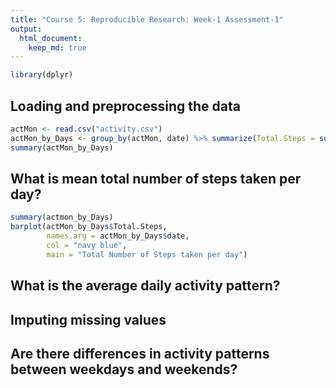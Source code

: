 ```yaml
---
title: "Course 5: Reproducible Research: Week-1 Assessment-1"
output: 
  html_document:
    keep_md: true
---
```


```r
library(dplyr)
```

## Loading and preprocessing the data
```r
actMon <- read.csv("activity.csv")
actMon_by_Days <- group_by(actMon, date) %>% summarize(Total.Steps = sum(steps, na.rm = TRUE))
summary(actMon_by_Days)
```

## What is mean total number of steps taken per day?
```r
summary(actmon_by_Days)
barplot(actMon_by_Days$Total.Steps,
        names.arg = actMon_by_Days$date,
        col = "navy blue",
        main = "Total Number of Steps taken per day")
```


## What is the average daily activity pattern?



## Imputing missing values



## Are there differences in activity patterns between weekdays and weekends?

